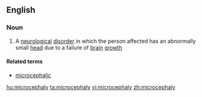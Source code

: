 ==English==

===Noun===
{{wikipedia}}
{{en-noun|-}}

# A [[neurological]] [[disorder]] in which the person affected has an abnormally small [[head]] due to a failure of [[brain]] [[growth]]

====Related terms====
*[[microcephalic]]

{{anagrams:en/accehilmopry}}
[[hu:microcephaly]]
[[ta:microcephaly]]
[[vi:microcephaly]]
[[zh:microcephaly]]